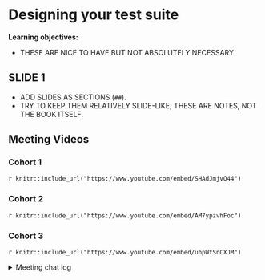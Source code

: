 # Designing your test suite

**Learning objectives:**

- THESE ARE NICE TO HAVE BUT NOT ABSOLUTELY NECESSARY

## SLIDE 1

- ADD SLIDES AS SECTIONS (`##`).
- TRY TO KEEP THEM RELATIVELY SLIDE-LIKE; THESE ARE NOTES, NOT THE BOOK ITSELF.

## Meeting Videos

### Cohort 1

`r knitr::include_url("https://www.youtube.com/embed/SHAdJmjvQ44")`


### Cohort 2

`r knitr::include_url("https://www.youtube.com/embed/AM7ypzvhFoc")`


### Cohort 3

`r knitr::include_url("https://www.youtube.com/embed/uhpWtSnCXJM")`

<details>
<summary> Meeting chat log </summary>

```
00:13:29	Ryan Metcalf:	Additional resources related to `test_that`. The link is related to Shiny Apps, but related to packaging Production Grade Shiny Apps. https://engineering-shiny.org/build-yourself-safety-net.html?q=test_that#testing-the-business-logic
01:14:17	Ryan Metcalf:	https://about.gitlab.com/topics/ci-cd/
01:17:26	Arun Chavan:	I have to run too. Thanks for a great session -- see you both next week!
```
</details>
